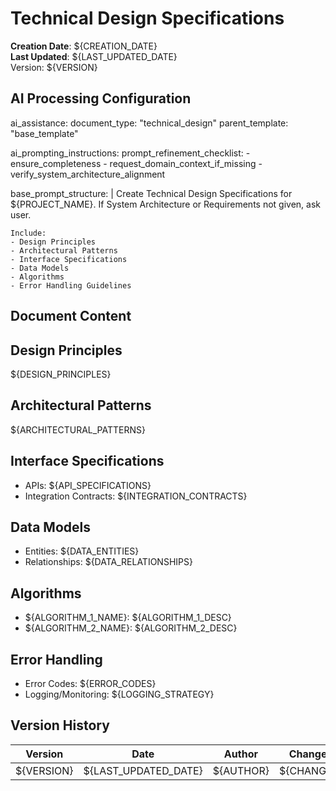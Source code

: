 <!--
###################################################################################################
# TECHNICAL DESIGN SPECIFICATIONS TEMPLATE
# Detailed design patterns, algorithms, interfaces, error handling, integration details.
# Prerequisites:
# - System Architecture
# - Functional/Non-Functional Requirements
#
# If missing, ask user.
###################################################################################################
-->

# Technical Design Specifications

**Creation Date**: ${CREATION_DATE}  
**Last Updated**: ${LAST_UPDATED_DATE}  
Version: ${VERSION}

## AI Processing Configuration

ai_assistance:
  document_type: "technical_design"
  parent_template: "base_template"

ai_prompting_instructions:
  prompt_refinement_checklist:
    - ensure_completeness
    - request_domain_context_if_missing
    - verify_system_architecture_alignment

  base_prompt_structure: |
    Create Technical Design Specifications for ${PROJECT_NAME}.
    If System Architecture or Requirements not given, ask user.

    Include:
    - Design Principles
    - Architectural Patterns
    - Interface Specifications
    - Data Models
    - Algorithms
    - Error Handling Guidelines

## Document Content

## Design Principles
${DESIGN_PRINCIPLES}

## Architectural Patterns
${ARCHITECTURAL_PATTERNS}

## Interface Specifications
- APIs: ${API_SPECIFICATIONS}
- Integration Contracts: ${INTEGRATION_CONTRACTS}

## Data Models
- Entities: ${DATA_ENTITIES}
- Relationships: ${DATA_RELATIONSHIPS}

## Algorithms
- ${ALGORITHM_1_NAME}: ${ALGORITHM_1_DESC}
- ${ALGORITHM_2_NAME}: ${ALGORITHM_2_DESC}

## Error Handling
- Error Codes: ${ERROR_CODES}
- Logging/Monitoring: ${LOGGING_STRATEGY}

## Version History
| Version | Date | Author | Changes |
|---------|------|--------|---------|
| ${VERSION} | ${LAST_UPDATED_DATE} | ${AUTHOR} | ${CHANGES} |
